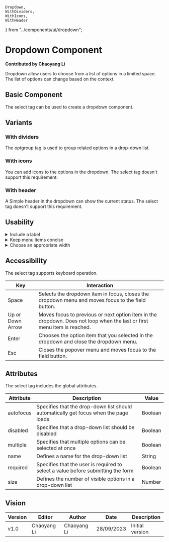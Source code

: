     Dropdown,
    WithDividers,
    WithIcons,
    WithHeader
} from "../components/ui/dropdown";

# Dropdown Component

**Contributed by Chaoyang Li**

Dropdown allow users to choose from a list of options in a limited space. The list of options can change based on the context.

## Basic Component
The select tag can be used to create a dropdown component.
<Dropdown />

## Variants

### With dividers
The optgroup tag is used to group related options in a drop-down list.
<WithDividers />

### With icons
You can add icons to the options in the dropdown. The select tag doesn't support this requirement.
<WithIcons />

### With header
A Simple header in the dropdown can show the current status. The select tag doesn't support this requirement.
<WithHeader />

## Usability

<details>
    <summary>Include a label</summary>
    Every picker should have a label. A picker without a label is ambiguous and not accessible.
</details>

<details>
    <summary>Keep menu items concise</summary>
    Keep menu items short and concise. Long menu items that cause text to wrap to multiple lines are discouraged. If text wrapping becomes a frequent concern, consider revising the text or use alternative UI patterns that will give your content more space.
</details>

<details>
    <summary>Choose an appropriate width</summary>
    When possible, the field button width should be wide enough so that any chosen menu items can be displayed in full.
</details>

## Accessibility
The select tag supports keyboard operation.

| Key              | Interaction                                                                                                             |
|------------------|-------------------------------------------------------------------------------------------------------------------------|
| Space            | Selects the dropdown item in focus, closes the dropdown menu and moves focus to the field button.                       |
| Up or Down Arrow | Moves focus to previous or next option item in the dropdown. Does not loop when the last or first menu item is reached. |
| Enter            | Chooses the option item that you selected in the dropdown and close the dropdown menu.                                  |
| Esc              | Closes the popover menu and moves focus to the field button.                                                            |

## Attributes
The select tag includes the global attributes.

| Attribute | Description                                                                          | Value   |
|-----------|--------------------------------------------------------------------------------------|---------|
| autofocus | Specifies that the drop-down list should automatically get focus when the page loads | Boolean |
| disabled  | Specifies that a drop-down list should be disabled                                   | Boolean |
| multiple  | Specifies that multiple options can be selected at once                              | Boolean |
| name      | Defines a name for the drop-down list                                                | String  |
| required  | Specifies that the user is required to select a value before submitting the form     | Boolean |
| size      | Defines the number of visible options in a drop-down list                            | Number  |

## Vision
| Version | Editor      | Author      | Date       | Description     |
|---------|-------------|-------------|------------|-----------------|
| v1.0    | Chaoyang Li | Chaoyang Li | 28/09/2023 | Initial version |


